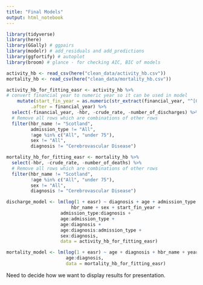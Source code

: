```yaml
---
title: "Final Models"
output: html_notebook
---
```


```r
library(tidyverse)
library(here)
library(GGally) # ggpairs
library(modelr) # add_residuals and add_predictions
library(ggfortify) # autoplot
library(broom) # glance - for checking AIC, BIC of models
```


```r
activity_hb <- read_csv(here("clean_data/activity_hb.csv")) 
mortality_hb <- read_csv(here("clean_data/mortality_hb.csv")) 
```


```r
activity_hb_for_fitting_easr <- activity_hb %>% 
# convert financial year to numeric year so it can be used in model
    mutate(start_fin_year = as.numeric(str_extract(financial_year, "^[0-9]{4}")), 
         .after = financial_year) %>% 
  select(-financial_year, -hbr, -crude_rate, -number_of_discharges) %>% 
  # Remove all rows which are combinations of other rows
  filter(hbr_name != "Scotland",
         admission_type != "All",
         !age %in% c("All", "under 75"),
         sex != "All",
         diagnosis != "Cerebrovascular Disease") 
```


```r
mortality_hb_for_fitting_easr <- mortality_hb %>% 
  select(-hbr, -crude_rate, -number_of_deaths) %>% 
  # Remove all rows which are combinations of other rows
  filter(hbr_name != "Scotland",
         !age %in% c("All", "under 75"),
         sex != "All",
         diagnosis != "Cerebrovascular Disease") 
```


```r
discharge_model <- lm(log(1 + easr) ~ diagnosis + age + admission_type + 
                        hbr_name + sex + start_fin_year + 
                    admission_type:diagnosis +
                    age:admission_type + 
                    age:diagnosis + 
                    age:diagnosis:admission_type + 
                    sex:diagnosis, 
                    data = activity_hb_for_fitting_easr)
```


```r
mortality_model <- lm(log(1 + easr) ~ age + diagnosis + hbr_name + year + sex +
                      age:diagnosis, 
                      data = mortality_hb_for_fitting_easr)
```


Need to decide how we want to display results for presentation. 



